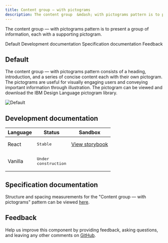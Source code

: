 ```yaml
---
title: Content group – with pictograms 
description: The content group  &mdash; with pictograms pattern is to present a group of information, each with a supporting pictogram.
---
```


<PageDescription>

The content group  &mdash; with pictograms pattern is to present a group of information, each with a supporting pictogram.

</PageDescription>

<AnchorLinks>

<AnchorLink>Default</AnchorLink>
<AnchorLink>Development documentation</AnchorLink>
<AnchorLink>Specification documentation</AnchorLink>
<AnchorLink>Feedback</AnchorLink>

</AnchorLinks>

## Default
The content group  &mdash; with pictograms pattern consists of a heading, introduction, and a series of concise content each with their own pictogram. The pictograms are useful for visually engaging users and conveying important information through illustration. The pictogram can be viewed and download the IBM Design Language pictogram library.

![Default](../../images/pattern/content-group-pictograms.jpg)


## Development documentation

| Language      | Status        | Sandbox                                                                              |
| ------------- | -----------   | ------------------------------------------------------------------------             |
| React         | <div><span class="bx--tag bx--tag--green"><pre>Stable</pre></span></div>        | [View storybook](https://ibmdotcom-react.mybluemix.net/?path=/story/patterns-blocks-contentgrouppictograms--default)     |
| Vanilla       | <div><span class="bx--tag bx--tag--cool-gray"><pre>Under construction</pre></span></div>  |

## Specification documentation

Structure and spacing measurements for the "Content group  &mdash; with pictograms" pattern can be viewed [here](https://ibm.box.com/s/af11r4k5fv1wclv1yrl9aic5c68x29ra).

## Feedback

Help us improve this component by providing feedback, asking questions, and leaving any other comments on [GitHub](https://github.com/carbon-design-system/ibm-dotcom-library).
